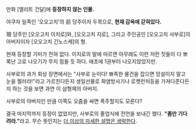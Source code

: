 만화 [엘리트 건달]에 '''등장하지 않는 인물.'''

야쿠자 일족인 '오오고치'의 前 당주이자 두목으로, '''현재 감옥에 갇혀있다.'''

現 당주인 [오오고치 이치로]와, [오오고치 지로], 그리고 주인공인 [오오고치 사부로]의 아버지이자 [오오고치 긴노스케]의 형.

현재 등장할 기미가 전혀 없다. 이치로의 말에 따르면 아무래도 이런 저런 짓들이 다 뽀록난 고로 나오기가 무지 힘들 듯 하다. 애초에 1권부터 나오지않았지만.

사부로의 과거 회상 장면에서는 "사부로 눈이다! 뾰족한 물건을 잡으면 망설이지 말고 눈을 찔러라!"라고 가르친다든지 생일선물로 화염방사기나 로켓런처등을 가져다준다든지 하는 것을 보면 과연 이 삼형제의 아버지.

사부로의 아버지인 만큼 이쪽도 오줌을 싸면 폭주할지도 모른다?

결국 마지막까지 등장이 없었지만, 사부로의 졸업식에 전언을 보내긴 했다. '''"좀만 기다려라."'''라고. 무슨 뜻인지는 [[더 이상의 자세한 설명은 생략한다]].

